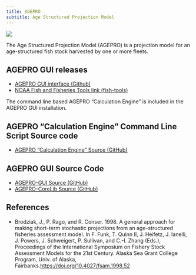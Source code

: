 ```yaml
---
title: AGEPRO
subtitle: Age Structured Projection Model
---
```


![](../assets/img/tools-pkg/noaa-icon-agepro-128.png){fig-alt="Age Structured Projection Model (AGEPRO) Icon"}

The Age Structured Projection Model (AGEPRO) is a projection model for an age-structured fish stock harvested by one or more fleets.

## AGEPRO GUI releases

-   [AGEPRO GUI interface (Github)](https://github.com/PIFSCstockassessments/AGEPRO-GUI/releases/)
-   [NOAA Fish and Fisheries Tools link (fish-tools)](https://nmfs-fish-tools.github.io/AGEPRO/)

The command line based AGEPRO "Calculation Engine" is included in the AGEPRO GUI installation.

## AGEPRO "Calculation Engine" Command Line Script Source code

-   [AGEPRO "Calculation Engine" Source (GitHub)](https://github.com/PIFSCstockassessments/AGEPRO)

## AGEPRO GUI Source Code

-   [AGEPRO-GUI Source (GitHub)](https://github.com/PIFSCstockassessments/AGEPRO-GUI)
-   [AGEPRO-CoreLib Source (GitHub)](https://github.com/PIFSCstockassessments/AGEPRO-CoreLib)

## References

-   Brodziak, J., P. Rago, and R. Conser. 1998. A general approach for making short-term stochastic projections from an age-structured fisheries assessment model. In F. Funk, T. Quinn II, J. Heifetz, J. Ianelli, J. Powers, J. Schweigert, P. Sullivan, and C.-I. Zhang (Eds.), Proceedings of the International Symposium on Fishery Stock Assessment Models for the 21st Century. Alaska Sea Grant College Program, Univ. of Alaska, Fairbanks.<https://doi.org/10.4027/fsam.1998.52>
